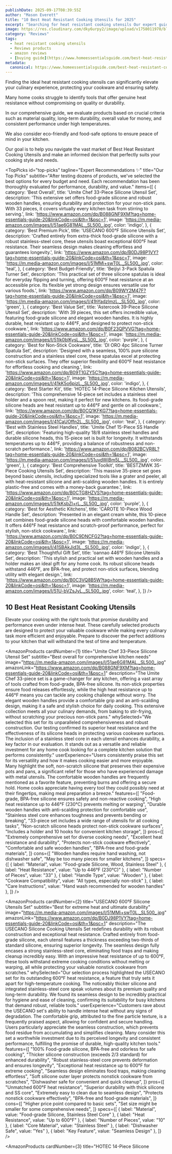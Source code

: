 ```yaml
---
publishDate: 2025-09-17T08:39:55Z
author: "Mason Everett"
title: "10 Best Heat Resistant Cooking Utensils for 2025"
excerpt: "Searching for heat resistant cooking utensils Our expert guide reviews top products, ensuring you make the perfect choice for durability and performance."
image: https://res.cloudinary.com/dky6urpy2/image/upload/v1758011970/blog_image_1758011970_vpl8ya.webp
category: "Reviews"
tags:
  - heat resistant cooking utensils
  - Reviews products
  - amazon reviews
  - [buying guide](https://www.homeessentialsguide.com/best-heat-resistant-gloves-for-cooking)
metadata:
  canonical: https://www.homeessentialsguide.com/best-heat-resistant-cooking-utensils
---
```



<p>Finding the ideal heat resistant cooking utensils can significantly elevate your culinary experience, protecting your cookware and ensuring safety.</p>
<p>Many home cooks struggle to identify tools that offer genuine heat resistance without compromising on quality or durability.</p>
<p>In our comprehensive guide, we evaluate products based on crucial criteria such as material quality, long-term durability, overall value for money, and consistent performance under high temperatures.</p>
<p>We also consider eco-friendly and food-safe options to ensure peace of mind in your kitchen.</p>
<p>Our goal is to help you navigate the vast market of Best Heat Resistant Cooking Utensils and make an informed decision that perfectly suits your cooking style and needs.</p>

<TopPicks
  id="top-picks"
  tagline="Expert Recommendations ✨"
  title="Our Top Picks"
  subtitle="After testing dozens of products, we've selected the best options for every budget and need. Each recommendation has been thoroughly evaluated for performance, durability, and value."
  items={[
    {
      category: 'Best Overall',
      title: 'Umite Chef 33-Piece Silicone Utensil Set',
      description: 'This extensive set offers food-grade silicone and robust wooden handles, ensuring durability and protection for your non-stick pans. With 33 pieces, it covers virtually every kitchen task from stirring to serving.',
      link: 'https://www.amazon.com/dp/B088GNF9XM?tag=home-essentials-guide-20&linkCode=osi&th=1&psc=1',
      image: 'https://m.media-amazon.com/images/I/51ae6G81MAL._SL500_.jpg',
      color: 'indigo',
    },
    {
      category: 'Best Premium Pick',
      title: 'USECANO 600°F Silicone Utensils Set',
      description: 'Crafted entirely from extra-thick food-grade silicone with a robust stainless-steel core, these utensils boast exceptional 600°F heat resistance. Their seamless design makes cleaning effortless and guarantees longevity.',
      link: 'https://www.amazon.com/dp/B0DJ98P1VY?tag=home-essentials-guide-20&linkCode=osi&th=1&psc=1',
      image: 'https://m.media-amazon.com/images/I/51MMi+swT0L._SL500_.jpg',
      color: 'teal',
    },
    {
      category: 'Best Budget-Friendly',
      title: 'Beijiyi 3-Pack Spatula Turner Set',
      description: 'This practical set of three silicone spatulas is ideal for everyday flipping and turning, offering 600°F heat resistance at an accessible price. Its flexible yet strong design ensures versatile use for various foods.',
      link: 'https://www.amazon.com/dp/B09WY2M47F?tag=home-essentials-guide-20&linkCode=osi&th=1&psc=1',
      image: 'https://m.media-amazon.com/images/I/41hYadzlmzL._SL500_.jpg',
      color: 'green',
    },
    {
      category: 'Best Value Set',
      title: 'Astercook 39-Piece Silicone Utensil Set',
      description: 'With 39 pieces, this set offers incredible value, featuring food-grade silicone and elegant wooden handles. It is highly durable, heat resistant up to 446°F, and designed to protect non-stick cookware.',
      link: 'https://www.amazon.com/dp/B0F23QPVVG?tag=home-essentials-guide-20&linkCode=osi&th=1&psc=1',
      image: 'https://m.media-amazon.com/images/I/51Ik0blKysL._SL500_.jpg',
      color: 'purple',
    },
    {
      category: 'Best for Non-Stick Cookware',
      title: 'DI ORO 4pc Silicone Turner Spatula Set',
      description: 'Designed with a seamless, 100% pure silicone construction and a stainless steel core, these spatulas excel at protecting non-stick surfaces. They offer superior flexibility and 600°F heat resistance for effortless cooking and cleaning.',
      link: 'https://www.amazon.com/dp/B09T1GZY5C?tag=home-essentials-guide-20&linkCode=osi&th=1&psc=1',
      image: 'https://m.media-amazon.com/images/I/41kK5o6pizL._SL500_.jpg',
      color: 'indigo',
    },
    {
      category: 'Best Starter Kit',
      title: 'HOTEC 14-Piece Silicone Kitchen Utensils',
      description: 'This comprehensive 14-piece set includes a stainless steel holder and a spoon rest, making it perfect for new kitchens. Its food-grade silicone heads are heat resistant up to 446°F and gentle on all cookware.',
      link: 'https://www.amazon.com/dp/B0CQ1KFKG7?tag=home-essentials-guide-20&linkCode=osi&th=1&psc=1',
      image: 'https://m.media-amazon.com/images/I/41CaUOffn2L._SL500_.jpg',
      color: 'teal',
    },
    {
      category: 'Best with Stainless Steel Handles',
      title: 'Umite Chef 15-Piece SS Handle Set',
      description: 'Featuring high-quality 18/8 stainless steel handles and durable silicone heads, this 15-piece set is built for longevity. It withstands temperatures up to 446°F, providing a balance of robustness and non-scratch performance.',
      link: 'https://www.amazon.com/dp/B082BCVR8L?tag=home-essentials-guide-20&linkCode=osi&th=1&psc=1',
      image: 'https://m.media-amazon.com/images/I/51uvdWiBm5L._SL500_.jpg',
      color: 'green',
    },
    {
      category: 'Best Comprehensive Toolkit',
      title: 'BESTZMWK 35-Piece Cooking Utensils Set',
      description: 'This massive 35-piece set goes beyond basic utensils, including specialized tools like a grater and peeler, all with heat-resistant silicone and anti-scalding wooden handles. It is entirely plastic-free and comes with a money-back guarantee.',
      link: 'https://www.amazon.com/dp/B0CTG8HZVS?tag=home-essentials-guide-20&linkCode=osi&th=1&psc=1',
      image: 'https://m.media-amazon.com/images/I/51kKsbZl+rL._SL500_.jpg',
      color: 'purple',
    },
    {
      category: 'Best for Aesthetic Kitchens',
      title: 'CAROTE 10-Piece Wood Handle Set',
      description: 'Presented in an elegant cream white, this 10-piece set combines food-grade silicone heads with comfortable wooden handles. It offers 446°F heat resistance and scratch-proof performance, perfect for stylish, non-stick cookware.',
      link: 'https://www.amazon.com/dp/B0C9DNCFG2?tag=home-essentials-guide-20&linkCode=osi&th=1&psc=1',
      image: 'https://m.media-amazon.com/images/I/41SBAkJid3L._SL500_.jpg',
      color: 'indigo',
    },
    {
      category: 'Best Thoughtful Gift Set',
      title: 'oannao 446°F Silicone Utensils Set',
      description: 'This stylish and practical set with wooden handles and a holder makes an ideal gift for any home cook. Its robust silicone heads withstand 446°F, are BPA-free, and protect non-stick surfaces, blending utility with elegant design.',
      link: 'https://www.amazon.com/dp/B0C3VQ8B5W?tag=home-essentials-guide-20&linkCode=osi&th=1&psc=1',
      image: 'https://m.media-amazon.com/images/I/51U-bVZsJyL._SL500_.jpg',
      color: 'teal',
    },
  ]}
/>

## 10 Best Heat Resistant Cooking Utensils

Elevate your cooking with the right tools that promise durability and performance even under intense heat. These carefully selected products are designed to protect your valuable cookware while making every culinary task more efficient and enjoyable. Prepare to discover the perfect additions to your kitchen that will withstand the test of time and temperature.

<AmazonProducts
  cardNumber={1}
  title="Umite Chef 33-Piece Silicone Utensil Set"
  subtitle="Best overall for comprehensive kitchen needs"
  image="https://m.media-amazon.com/images/I/51ae6G81MAL._SL500_.jpg"
  amazonLink="https://www.amazon.com/dp/B088GNF9XM?tag=home-essentials-guide-20&linkCode=osi&th=1&psc=1"
  description="The Umite Chef 33-piece set is a game-changer for any kitchen, offering a vast array of tools crafted from food-grade, BPA-free silicone. Its non-stick properties ensure food releases effortlessly, while the high heat resistance up to 446°F means you can tackle any cooking challenge without worry. The elegant wooden handles provide a comfortable grip and an anti-scalding design, making it a safe and stylish choice for daily cooking. This extensive collection meets all your culinary demands, from baking to stir-frying, without scratching your precious non-stick pans."
  whySelected="We selected this set for its unparalleled comprehensiveness and robust construction. Our testing confirmed its superior heat resistance and the effectiveness of its silicone heads in protecting various cookware surfaces. The inclusion of a stainless steel core in each utensil enhances durability, a key factor in our evaluation. It stands out as a versatile and reliable investment for any home cook looking for a complete kitchen solution that performs consistently."
  userExperience="Users consistently praise this set for its versatility and how it makes cooking easier and more enjoyable. Many highlight the soft, non-scratch silicone that preserves their expensive pots and pans, a significant relief for those who have experienced damage with metal utensils. The comfortable wooden handles are frequently mentioned as a favorite feature, preventing burns and offering a secure hold. Home cooks appreciate having every tool they could possibly need at their fingertips, making meal preparation a breeze."
  features={[
    "Food-grade, BPA-free silicone ensures safety and non-reactive cooking",
    "High heat resistance up to 446°F (230°C) prevents melting or warping",
    "Durable wooden handles with anti-scalding protection for comfortable use",
    "Stainless steel core enhances toughness and prevents bending or breaking",
    "33-piece set includes a wide range of utensils for all cooking tasks",
    "Non-scratch silicone heads protect non-stick cookware surfaces",
    "Includes a holder and 10 hooks for convenient kitchen storage",
  ]}
  pros={[
    "Extremely comprehensive set for diverse cooking needs",
    "Excellent heat resistance and durability",
    "Protects non-stick cookware effectively",
    "Comfortable and safe wooden handles",
    "BPA-free and food-grade materials",
  ]}
  cons={[
    "Wooden handles require hand washing, not dishwasher safe",
    "May be too many pieces for smaller kitchens",
  ]}
  specs={[
    { label: "Material", value: "Food-grade Silicone, Wood, Stainless Steel" },
    { label: "Heat Resistance", value: "Up to 446°F (230°C)" },
    { label: "Number of Pieces", value: "33" },
    { label: "Handle Type", value: "Wooden" },
    { label: "Cookware Compatibility", value: "All types, especially non-stick" },
    { label: "Care Instructions", value: "Hand wash recommended for wooden handles" },
  ]}
/>

<AmazonProducts
  cardNumber={2}
  title="USECANO 600°F Silicone Utensils Set"
  subtitle="Best for extreme heat and ultimate durability"
  image="https://m.media-amazon.com/images/I/51MMi+swT0L._SL500_.jpg"
  amazonLink="https://www.amazon.com/dp/B0DJ98P1VY?tag=home-essentials-guide-20&linkCode=osi&th=1&psc=1"
  description="The USECANO Silicone Cooking Utensils Set redefines durability with its robust construction and exceptional heat resistance. Crafted entirely from food-grade silicone, each utensil features a thickness exceeding two-thirds of standard silicone, ensuring superior longevity. The seamless design fully encases a strong stainless-steel core, eliminating food traps and making cleanup incredibly easy. With an impressive heat resistance of up to 600°F, these tools withstand extreme cooking conditions without melting or warping, all while protecting your valuable nonstick cookware from scratches."
  whySelected="Our selection process highlighted the USECANO set for its outstanding 600°F heat resistance, a feature that truly sets it apart for high-temperature cooking. The noticeably thicker silicone and integrated stainless-steel core speak volumes about its premium quality and long-term durability. We found its seamless design to be incredibly practical for hygiene and ease of cleaning, confirming its suitability for busy kitchens that demand robust, reliable tools."
  userExperience="Customers rave about the USECANO set's ability to handle intense heat without any signs of degradation. The comfortable grip, attributed to the fine particle texture, is a frequently praised aspect, allowing for confident and secure handling. Users particularly appreciate the seamless construction, which prevents food residue from accumulating and simplifies cleaning. Many consider this set a worthwhile investment due to its perceived longevity and consistent performance, fulfilling the promise of durable, high-quality kitchen tools."
  features={[
    "100% Food-grade silicone, BPA-free and odorless for safe cooking",
    "Thicker silicone construction (exceeds 2/3 standard) for enhanced durability",
    "Robust stainless-steel core prevents deformation and ensures longevity",
    "Exceptional heat resistance up to 600°F for extreme cooking",
    "Seamless design eliminates food traps, making cleaning effortless",
    "Soft silicone outer layer protects nonstick cookware from scratches",
    "Dishwasher safe for convenient and quick cleanup",
  ]}
  pros={[
    "Unmatched 600°F heat resistance",
    "Superior durability with thick silicone and SS core",
    "Extremely easy to clean due to seamless design",
    "Protects nonstick cookware effectively",
    "BPA-free and food-grade materials",
  ]}
  cons={[
    "Higher price point compared to basic sets",
    "Set size might be smaller for some comprehensive needs",
  ]}
  specs={[
    { label: "Material", value: "Food-grade Silicone, Stainless Steel Core" },
    { label: "Heat Resistance", value: "Up to 600°F" },
    { label: "Number of Pieces", value: "10" },
    { label: "Core Material", value: "Stainless Steel" },
    { label: "Dishwasher Safe", value: "Yes" },
    { label: "Key Feature", value: "Seamless Design" },
  ]}
/>

<AmazonProducts
  cardNumber={3}
  title="HOTEC 14-Piece Silicone